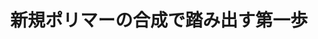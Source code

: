 ﻿---
title: "新規ポリマーの合成で踏み出す第一歩"
category: "物質理工学院"
vol: 84
interviewee: "石曽根 隆"
url: ""
tags: ["ポリマー","反応"]
pdf: "84-5-ishizone.pdf"
career: ""
preface: "石曽根研究室では、「新規モノマーから新規ポリマーを合成すること」を念頭に置いて、さまざまな構造を有する新規ポリマーの合成を行なっている。本稿ではまず身近なポリマーを紹介した後、モノマーの官能基が重合反応に与える影響について述べる。そして、石曽根研究室で主に用いられている重合方法と合成された新規ポリマーについて紹介する。"
---
